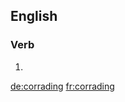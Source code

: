 
==English==

===Verb===
{{head|en}}

# {{present participle of|corrade}}

[[de:corrading]]
[[fr:corrading]]
